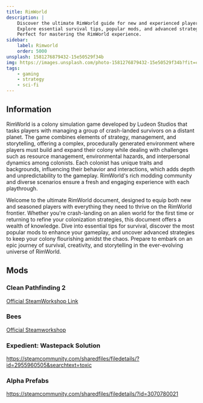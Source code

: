 ```yaml
---
title: RimWorld
description: |
    Discover the ultimate RimWorld guide for new and experienced players!
    Explore essential survival tips, popular mods, and advanced strategies to enhance your colony's success.
    Perfect for mastering the RimWorld experience.
sidebar:
    label: Rimworld
    order: 5000
unsplash: 1581276879432-15e50529f34b
img: https://images.unsplash.com/photo-1581276879432-15e50529f34b?fit=crop&w=1400&h=700&q=75
tags:
    - gaming
    - strategy
    - sci-fi
---
```


## Information

RimWorld is a colony simulation game developed by Ludeon Studios that tasks players with managing a group of crash-landed survivors on a distant planet.
The game combines elements of strategy, management, and storytelling, offering a complex, procedurally generated environment where players must build and expand their colony while dealing with challenges such as resource management, environmental hazards, and interpersonal dynamics among colonists.
Each colonist has unique traits and backgrounds, influencing their behavior and interactions, which adds depth and unpredictability to the gameplay.
RimWorld's rich modding community and diverse scenarios ensure a fresh and engaging experience with each playthrough.

Welcome to the ultimate RimWorld document, designed to equip both new and seasoned players with everything they need to thrive on the RimWorld frontier.
Whether you're crash-landing on an alien world for the first time or returning to refine your colonization strategies, this document offers a wealth of knowledge.
Dive into essential tips for survival, discover the most popular mods to enhance your gameplay, and uncover advanced strategies to keep your colony flourishing amidst the chaos.
Prepare to embark on an epic journey of survival, creativity, and storytelling in the ever-evolving universe of RimWorld.


## Mods

### Clean Pathfinding 2

[Official SteamWorkshop Link](https://steamcommunity.com/sharedfiles/filedetails/?id=3260446812)

### Bees

[Official Steamworkshop](https://steamcommunity.com/sharedfiles/filedetails/?id=3090186019&searchtext=toxic)

### Expedient: Wastepack Solution

https://steamcommunity.com/sharedfiles/filedetails/?id=2955960505&searchtext=toxic

### Alpha Prefabs

https://steamcommunity.com/sharedfiles/filedetails/?id=3070780021